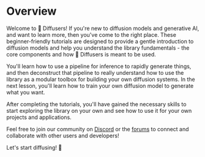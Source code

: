 <!--Copyright 2023 The HuggingFace Team. All rights reserved.

Licensed under the Apache License, Version 2.0 (the "License"); you may not use this file except in compliance with
the License. You may obtain a copy of the License at

http://www.apache.org/licenses/LICENSE-2.0

Unless required by applicable law or agreed to in writing, software distributed under the License is distributed on
an "AS IS" BASIS, WITHOUT WARRANTIES OR CONDITIONS OF ANY KIND, either express or implied. See the License for the
specific language governing permissions and limitations under the License.
-->

# Overview

Welcome to 🧨 Diffusers! If you're new to diffusion models and generative AI, and want to learn more, then you've come to the right place. These beginner-friendly tutorials are designed to provide a gentle introduction to diffusion models and help you understand the library fundamentals - the core components and how 🧨 Diffusers is meant to be used. 

You'll learn how to use a pipeline for inference to rapidly generate things, and then deconstruct that pipeline to really understand how to use the library as a modular toolbox for building your own diffusion systems. In the next lesson, you'll learn how to train your own diffusion model to generate what you want.

After completing the tutorials, you'll have gained the necessary skills to start exploring the library on your own and see how to use it for your own projects and applications.

Feel free to join our community on [Discord](https://discord.com/invite/JfAtkvEtRb) or the [forums](https://discuss.huggingface.co/c/discussion-related-to-httpsgithubcomhuggingfacediffusers/63) to connect and collaborate with other users and developers!

Let's start diffusing! 🧨